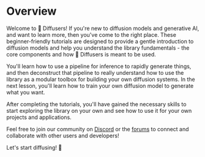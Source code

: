 <!--Copyright 2023 The HuggingFace Team. All rights reserved.

Licensed under the Apache License, Version 2.0 (the "License"); you may not use this file except in compliance with
the License. You may obtain a copy of the License at

http://www.apache.org/licenses/LICENSE-2.0

Unless required by applicable law or agreed to in writing, software distributed under the License is distributed on
an "AS IS" BASIS, WITHOUT WARRANTIES OR CONDITIONS OF ANY KIND, either express or implied. See the License for the
specific language governing permissions and limitations under the License.
-->

# Overview

Welcome to 🧨 Diffusers! If you're new to diffusion models and generative AI, and want to learn more, then you've come to the right place. These beginner-friendly tutorials are designed to provide a gentle introduction to diffusion models and help you understand the library fundamentals - the core components and how 🧨 Diffusers is meant to be used. 

You'll learn how to use a pipeline for inference to rapidly generate things, and then deconstruct that pipeline to really understand how to use the library as a modular toolbox for building your own diffusion systems. In the next lesson, you'll learn how to train your own diffusion model to generate what you want.

After completing the tutorials, you'll have gained the necessary skills to start exploring the library on your own and see how to use it for your own projects and applications.

Feel free to join our community on [Discord](https://discord.com/invite/JfAtkvEtRb) or the [forums](https://discuss.huggingface.co/c/discussion-related-to-httpsgithubcomhuggingfacediffusers/63) to connect and collaborate with other users and developers!

Let's start diffusing! 🧨